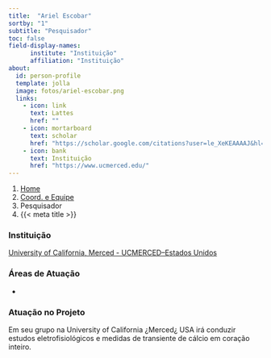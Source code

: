 ```yaml
---
title:  "Ariel Escobar"
sortby: "1"
subtitle: "Pesquisador"
toc: false
field-display-names:
      institute: "Instituição"
      affiliation: "Instituição"
about:
  id: person-profile
  template: jolla
  image: fotos/ariel-escobar.png
  links:
    - icon: link
      text: Lattes
      href: ""
    - icon: mortarboard
      text: scholar
      href: "https://scholar.google.com/citations?user=le_XeKEAAAAJ&hl=en&oi=ao"
    - icon: bank
      text: Instituição
      href: "https://www.ucmerced.edu/"
---
```


```{=html}
<nav aria-label="breadcrumb">
  <ol class="breadcrumb">
    <li class="breadcrumb-item"><a href="../../index.html">Home</a></li>
    <li class="breadcrumb-item"><a href="../coord-equipe.html">Coord. e Equipe</a></li>
    <li class="breadcrumb-item active">Pesquisador</li>
    <li class="breadcrumb-item active" aria-current="page">{{< meta title >}}</li>
  </ol>
</nav>
```
:::{#person-profile}
:::

### Instituição

[University of California, Merced - UCMERCED--Estados Unidos](https://www.ucmerced.edu/)

### Áreas de Atuação

-

### Atuação no Projeto

Em seu grupo na University of California ¿Merced¿ USA irá conduzir estudos eletrofisiológicos e medidas de transiente de cálcio em coração inteiro.
